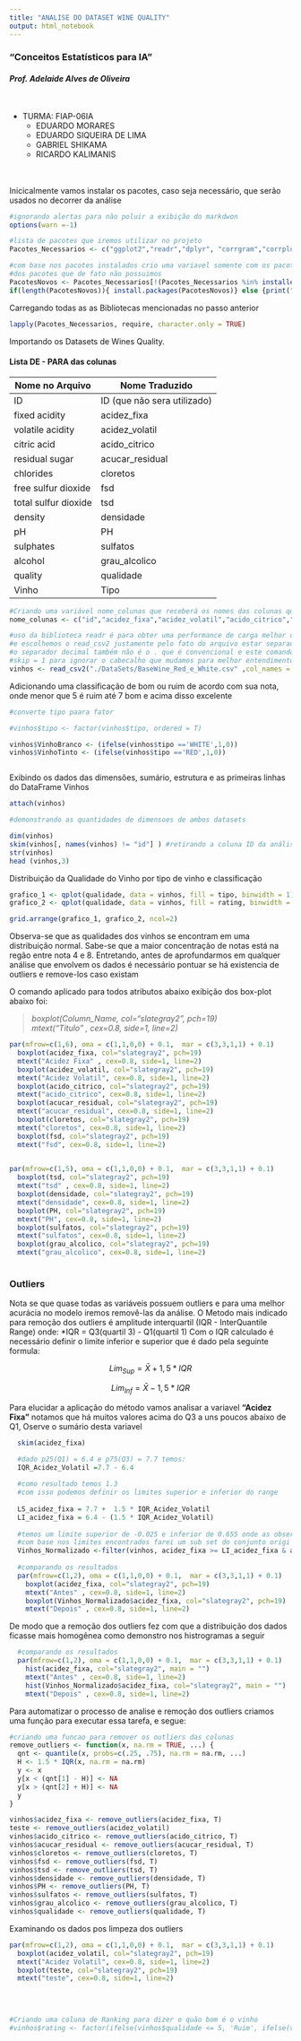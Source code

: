 ```yaml
---
title: "ANALISE DO DATASET WINE QUALITY"
output: html_notebook
---
```


###  **"Conceitos Estatísticos para IA"**  
####  *Prof. Adelaide Alves de Oliveira*

<br/>

* TURMA: FIAP-06IA
  + EDUARDO MORARES
  + EDUARDO SIQUEIRA DE LIMA
  + GABRIEL SHIKAMA
  + RICARDO KALIMANIS

<br/><br/>
Inicicalmente vamos instalar os pacotes, caso seja necessário, que serão usados no decorrer da análise
```r

#ignorando alertas para não poluir a exibição do markdwon
options(warn =-1)

#lista de pacotes que iremos utilizar no projeto
Pacotes_Necessarios <- c("ggplot2","readr","dplyr", "corrgram","corrplot", "plotly","skimr","gridExtra","GGally")

#com base nos pacotes instalados crio uma variavel somente com os pacotes que não temos ainda para realizar a instalação 
#dos pacotes que de fato não possuimos
PacotesNovos <- Pacotes_Necessarios[!(Pacotes_Necessarios %in% installed.packages()[,"Package"])]
if(length(PacotesNovos)){ install.packages(PacotesNovos)} else {print("Todos os Pacotes Estão Instalados")}

```



Carregando todas as as Bibliotecas mencionadas no passo anterior
```r
lapply(Pacotes_Necessarios, require, character.only = TRUE)
```



Importando os Datasets de Wines Quality.


#### Lista DE - PARA das colunas



Nome no Arquivo     |  Nome Traduzido
----------------    |-----------------
ID                  |ID (que não sera utilizado)
fixed acidity       |acidez_fixa
volatile acidity    |acidez_volatil
citric acid         |acido_citrico	
residual sugar      |acucar_residual
chlorides           |cloretos
free sulfur dioxide |fsd
total sulfur dioxide|tsd
density             |densidade
pH                  |PH
sulphates           |sulfatos
alcohol             |grau_alcolico
quality             |qualidade
Vinho               |Tipo


```r

#Criando uma variável nome_colunas que receberá os nomes das colunas que normalizaremos a fim de facilitar o resto da análise
nome_colunas <- c("id","acidez_fixa","acidez_volatil","acido_citrico","acucar_residual","cloretos", "fsd", "tsd","densidade","PH", "sulfatos","grau_alcolico","qualidade","tipo")

#uso da biblioteca readr é para obter uma performance de carga melhor que a lib padrão do R
#e escolhemos o read_csv2 justamente pelo fato do arquivo estar separado por ; ao invés de ,
#o separador decimal também não é o . que é convencional e este comando ja os converte facilmente
#skip = 1 para ignorar o cabecalho que mudamos para melhor entendimento
vinhos <- read_csv2("./DataSets/BaseWine_Red_e_White.csv" ,col_names = nome_colunas, skip = 1)


```


Adicionando uma classificação de bom ou ruim de acordo com sua nota, onde menor que 5 é ruim até 7 bom e acima disso excelente

```r

#converte tipo paara fator

#vinhos$tipo <- factor(vinhos$tipo, ordered = T)

vinhos$VinhoBranco <- (ifelse(vinhos$tipo =='WHITE',1,0))
vinhos$VinhoTinto <- (ifelse(vinhos$tipo =='RED',1,0))



```



Exibindo os dados das dimensões, sumário, estrutura e as primeiras linhas do DataFrame Vinhos

```r

attach(vinhos)

```

```r
#demonstrando as quantidades de dimensoes de ambos datasets

dim(vinhos)
skim(vinhos[, names(vinhos) != "id"] ) #retirando a coluna ID da análise
str(vinhos)
head (vinhos,3)

```


Distribuição da Qualidade do Vinho por tipo de vinho e classificação

```r

grafico_1 <- qplot(qualidade, data = vinhos, fill = tipo, binwidth = 1)  
grafico_2 <- qplot(qualidade, data = vinhos, fill = rating, binwidth = 1) 

grid.arrange(grafico_1, grafico_2, ncol=2)

```


Observa-se que as qualidades dos vinhos se encontram em uma distribuição normal. Sabe-se que a maior concentração de notas está na regão entre nota 4 e 8. Entretando, antes de aprofundarmos em qualquer análise que envolvem os dados é necessário pontuar se há existencia de outliers e remove-los caso existam

O comando aplicado para todos atributos abaixo exibição dos box-plot abaixo foi: <br />

> *boxplot(Column_Name, col="slategray2", pch=19) *  <br />
> *mtext("Titulo" , cex=0.8, side=1, line=2)*

```r

par(mfrow=c(1,6), oma = c(1,1,0,0) + 0.1,  mar = c(3,3,1,1) + 0.1)
  boxplot(acidez_fixa, col="slategray2", pch=19)
  mtext("Acidez Fixa" , cex=0.8, side=1, line=2)
  boxplot(acidez_volatil, col="slategray2", pch=19)
  mtext("Acidez Volatil", cex=0.8, side=1, line=2)
  boxplot(acido_citrico, col="slategray2", pch=19)
  mtext("acido_citrico", cex=0.8, side=1, line=2)
  boxplot(acucar_residual, col="slategray2", pch=19)
  mtext("acucar_residual", cex=0.8, side=1, line=2)
  boxplot(cloretos, col="slategray2", pch=19)
  mtext("cloretos", cex=0.8, side=1, line=2)
  boxplot(fsd, col="slategray2", pch=19)
  mtext("fsd", cex=0.8, side=1, line=2)
  

```



```r

par(mfrow=c(1,5), oma = c(1,1,0,0) + 0.1,  mar = c(3,3,1,1) + 0.1)
  boxplot(tsd, col="slategray2", pch=19)
  mtext("tsd" , cex=0.8, side=1, line=2)
  boxplot(densidade, col="slategray2", pch=19)
  mtext("densidade", cex=0.8, side=1, line=2)
  boxplot(PH, col="slategray2", pch=19)
  mtext("PH", cex=0.8, side=1, line=2)
  boxplot(sulfatos, col="slategray2", pch=19)
  mtext("sulfatos", cex=0.8, side=1, line=2)
  boxplot(grau_alcolico, col="slategray2", pch=19)
  mtext("grau_alcolico", cex=0.8, side=1, line=2)
  
```

### **Outliers**

Nota se que quase  todas as variáveis possuem outliers e para uma melhor acurácia no modelo iremos removê-las da análise.
O Metodo mais indicado para remoção dos outliers é amplitude interquartil (IQR - InterQuantile Range) onde:
  *IQR  = Q3(quartil 3) - Q1(quartil 1)
Com o IQR calculado é necessário definir o limite inferior e superior que é dado pela seguinte formula:

  $$Lim_{Sup} = \bar{X} + 1,5  * IQR$$
  
  $$Lim_{Inf} = \bar{X} - 1,5  * IQR$$

Para elucidar a aplicação do método vamos analisar a variavel **"Acidez Fixa"** notamos que há muitos valores acima do Q3 a uns poucos abaixo de Q1, Oserve o sumário desta variavel

```r

  skim(acidez_fixa)

  #dado p25(Q1) = 6.4 e p75(Q3) = 7.7 temos:
  IQR_Acidez_Volatil =7.7 - 6.4
  
  #como resultado temos 1.3 
  #com isso podemos definir os limites superior e inferior do range
  
  LS_acidez_fixa = 7.7 +  1.5 * IQR_Acidez_Volatil
  LI_acidez_fixa = 6.4 - (1.5 * IQR_Acidez_Volatil)
  
  #temos um limite superior de -0.025 e inferior de 0.655 onde as observações acima ou abaixo desses fatores serão consideradas outilers
  #com base nos limites encontrados farei um sub set do conjunto origi nal de dados levando em consideracao os limites encontrados
  Vinhos_Normalizado <-filter(vinhos, acidez_fixa >= LI_acidez_fixa & acidez_fixa <= LS_acidez_fixa)
  
  #comparando os resultados
  par(mfrow=c(1,2), oma = c(1,1,0,0) + 0.1,  mar = c(3,3,1,1) + 0.1)
    boxplot(acidez_fixa, col="slategray2", pch=19)
    mtext("Antes" , cex=0.8, side=1, line=2)
    boxplot(Vinhos_Normalizado$acidez_fixa, col="slategray2", pch=19)
    mtext("Depois" , cex=0.8, side=1, line=2)

```

De modo que a remoção dos outliers fez com que a distribuição dos dados ficasse mais homogênea como demonstro nos histrogramas a seguir

```r

  #comparando os resultados
  par(mfrow=c(1,2), oma = c(1,1,0,0) + 0.1,  mar = c(3,3,1,1) + 0.1)
    hist(acidez_fixa, col="slategray2", main = "")
    mtext("Antes" , cex=0.8, side=1, line=2)
    hist(Vinhos_Normalizado$acidez_fixa, col="slategray2", main = "")
    mtext("Depois" , cex=0.8, side=1, line=2)

```


Para automatizar o processo de analise e remoção dos outliers criamos uma função para executar essa tarefa, e segue:

```r

#criando uma funcao para remover os outliers das colunas 
remove_outliers <- function(x, na.rm = TRUE, ...) {
  qnt <- quantile(x, probs=c(.25, .75), na.rm = na.rm, ...)
  H <- 1.5 * IQR(x, na.rm = na.rm)
  y <- x
  y[x < (qnt[1] - H)] <- NA
  y[x > (qnt[2] + H)] <- NA
  y
}

vinhos$acidez_fixa <- remove_outliers(acidez_fixa, T)
teste <- remove_outliers(acidez_volatil)
vinhos$acido_citrico <- remove_outliers(acido_citrico, T)
vinhos$acucar_residual <- remove_outliers(acucar_residual, T)
vinhos$cloretos <- remove_outliers(cloretos, T)
vinhos$fsd <- remove_outliers(fsd, T)
vinhos$tsd <- remove_outliers(tsd, T)
vinhos$densidade <- remove_outliers(densidade, T)
vinhos$PH <- remove_outliers(PH, T)
vinhos$sulfatos <- remove_outliers(sulfatos, T)
vinhos$grau_alcolico <- remove_outliers(grau_alcolico, T)
vinhos$qualidade <- remove_outliers(qualidade, T)

```

Examinando os dados pos limpeza dos outliers

```r

par(mfrow=c(1,2), oma = c(1,1,0,0) + 0.1,  mar = c(3,3,1,1) + 0.1)
  boxplot(acidez_volatil, col="slategray2", pch=19)
  mtext("Acidez Volatil", cex=0.8, side=1, line=2)
  boxplot(teste, col="slategray2", pch=19)
  mtext("teste", cex=0.8, side=1, line=2)
  
  
  

#Criando uma coluna de Ranking para dizer o quão bom é o vinho
#vinhos$rating <- factor(ifelse(vinhos$qualidade <= 5, 'Ruim', ifelse(vinhos$qualidade <= 7, 'Bom', 'Excelente')))

  
  
  
```